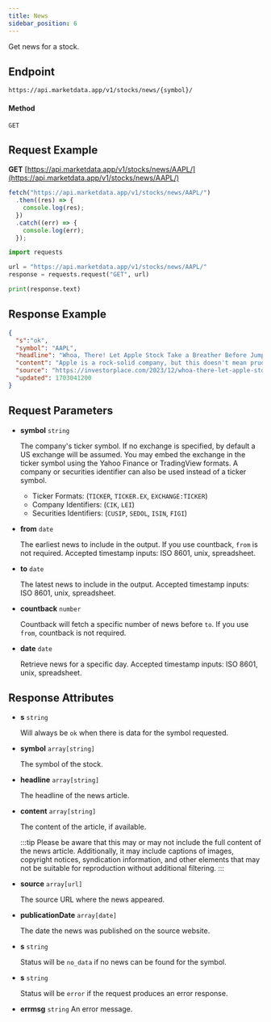 ```yaml
---
title: News
sidebar_position: 6
---
```


Get news for a stock.


## Endpoint
```
https://api.marketdata.app/v1/stocks/news/{symbol}/
```

#### Method
```
GET
```
## Request Example

<Tabs>
<TabItem value="HTTP" label="HTTP" default>

**GET** [https://api.marketdata.app/v1/stocks/news/AAPL/](https://api.marketdata.app/v1/stocks/news/AAPL/)

</TabItem>
<TabItem value="NodeJS" label="NodeJS">

```js title="app.js"
fetch("https://api.marketdata.app/v1/stocks/news/AAPL/")
  .then((res) => {
    console.log(res);
  })
  .catch((err) => {
    console.log(err);
  });
```

</TabItem>
<TabItem value="Python" label="Python">

```python title="app.py"
import requests

url = "https://api.marketdata.app/v1/stocks/news/AAPL/"
response = requests.request("GET", url)

print(response.text)
```

</TabItem>
</Tabs>

## Response Example

```json
{
  "s":"ok",
  "symbol": "AAPL",
  "headline": "Whoa, There! Let Apple Stock Take a Breather Before Jumping in Headfirst.",
  "content": "Apple is a rock-solid company, but this doesn't mean prudent investors need to buy AAPL stock at any price.",
  "source": "https://investorplace.com/2023/12/whoa-there-let-apple-stock-take-a-breather-before-jumping-in-headfirst/",
  "updated": 1703041200
}
```

## Request Parameters

<Tabs>
<TabItem value="required" label="Required" default>

- **symbol** `string`

  The company's ticker symbol. If no exchange is specified, by default a US exchange will be assumed. You may embed the exchange in the ticker symbol using the Yahoo Finance or TradingView formats. A company or securities identifier can also be used instead of a ticker symbol.

  - Ticker Formats: (`TICKER`, `TICKER.EX`, `EXCHANGE:TICKER`)
  - Company Identifiers: (`CIK`, `LEI`)
  - Securities Identifiers: (`CUSIP`, `SEDOL`, `ISIN`, `FIGI`)

</TabItem>
<TabItem value="Optional" label="Optional">

- **from** `date`

  The earliest news to include in the output. If you use countback, `from` is not required. Accepted timestamp inputs: ISO 8601, unix, spreadsheet.

- **to** `date`

  The latest news to include in the output. Accepted timestamp inputs: ISO 8601, unix, spreadsheet.

- **countback** `number`

  Countback will fetch a specific number of news before `to`. If you use `from`, countback is not required.

- **date** `date`

  Retrieve news for a specific day. Accepted timestamp inputs: ISO 8601, unix, spreadsheet.

</TabItem>
</Tabs>

## Response Attributes

<Tabs>
<TabItem value="Success" label="Success" default>

- **s** `string`

  Will always be `ok` when there is data for the symbol requested.

- **symbol** `array[string]`

  The symbol of the stock.

- **headline** `array[string]`

  The headline of the news article.

- **content** `array[string]`

  The content of the article, if available.

  :::tip
  Please be aware that this may or may not include the full content of the news article. Additionally, it may include captions of images, copyright notices, syndication information, and other elements that may not be suitable for reproduction without additional filtering.
  :::

- **source** `array[url]`

  The source URL where the news appeared.

- **publicationDate** `array[date]`

  The date the news was published on the source website.

</TabItem>
<TabItem value="NoData" label="No Data">

- **s** `string`

  Status will be `no_data` if no news can be found for the symbol.

</TabItem>
<TabItem value="Error" label="Error">

- **s** `string`

  Status will be `error` if the request produces an error response.

- **errmsg** `string`
  An error message.

</TabItem>
</Tabs>
